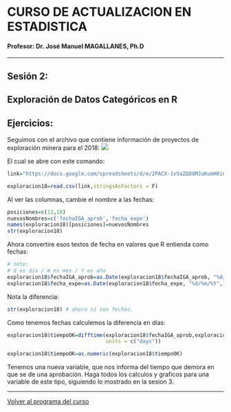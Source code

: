 # CURSO DE ACTUALIZACION EN ESTADISTICA

#### Profesor: Dr. José Manuel MAGALLANES, Ph.D

____

## Sesión 2: 

## **Exploración de Datos Categóricos en R**

## Ejercicios:

Seguimos con el archivo que contiene información de proyectos de exploración minera para el 2018: 
![](pics/proyectos2018.png)

El cual se abre con este comando:

```r
link="https://docs.google.com/spreadsheets/d/e/2PACX-1vSaZQ88MJaKumH0inYTW5mWZhQmcfUhbxT8is0MbX26Ypj8JBnYv58muKhqzDt37UF2tpJxLywNe7Ct/pub?gid=130298120&single=FALSE&output=csv"

exploracion18=read.csv(link,stringsAsFactors = F)
```

Al ver las columnas, cambie el nombre a las fechas:
```r

posiciones=c(12,18)
nuevosNombres=c('fechaIGA_aprob','fecha_expe')
names(exploracion18)[posiciones]=nuevosNombres
str(exploracion18)
```

Ahora convertire esos textos de fecha en valores que R entienda como fechas:


```r
# note:
# d es dia / m es mes / Y es año
exploracion18$fechaIGA_aprob=as.Date(exploracion18$fechaIGA_aprob, "%d/%m/%Y",)
exploracion18$fecha_expe=as.Date(exploracion18$fecha_expe, "%d/%m/%Y",)
```

Nota la diferencia:


```r
str(exploracion18) # ahora sí son fechas.
```

Como tenemos fechas calculemos la diferencia en días:


```r
exploracion18$tiempoOK=difftime(exploracion18$fechaIGA_aprob,exploracion18$fecha_expe, 
                                units = c("days"))

exploracion18$tiempoOK=as.numeric(exploracion18$tiempoOK)
```

Tenemos una nueva variable, que nos informa del tiempo que demora en que se de una aprobación. Haga todos los calculos y graficos para una variable de este tipo, siguiendo lo mostrado en la sesion 3.


____


[Volver al programa del curso](https://coursesandtutorials.github.io/Estadistica/)

